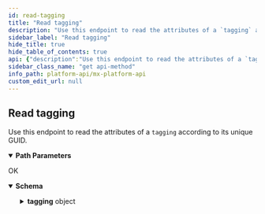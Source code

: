 ```yaml
---
id: read-tagging
title: "Read tagging"
description: "Use this endpoint to read the attributes of a `tagging` according to its unique GUID."
sidebar_label: "Read tagging"
hide_title: true
hide_table_of_contents: true
api: {"description":"Use this endpoint to read the attributes of a `tagging` according to its unique GUID.","operationId":"readTagging","parameters":[{"description":"The unique id for a `tagging`.","example":"TGN-007f5486-17e1-45fc-8b87-8f03984430fe","in":"path","name":"tagging_guid","required":true,"schema":{"type":"string"}},{"description":"The unique id for a `user`.","example":"USR-fa7537f3-48aa-a683-a02a-b18940482f54","in":"path","name":"user_guid","required":true,"schema":{"type":"string"}}],"responses":{"200":{"content":{"application/vnd.mx.api.v1+json":{"schema":{"properties":{"tagging":{"properties":{"guid":{"example":"TGN-007f5486-17e1-45fc-8b87-8f03984430fe","nullable":true,"type":"string"},"member_is_managed_by_user":{"example":false,"nullable":true,"type":"boolean"},"tag_guid":{"example":"TAG-40faf068-abb4-405c-8f6a-e883ed541fff","nullable":true,"type":"string"},"transaction_guid":{"example":"TRN-810828b0-5210-4878-9bd3-f4ce514f90c4","nullable":true,"type":"string"},"user_guid":{"example":"USR-11141024-90b3-1bce-cac9-c06ced52ab4c","nullable":true,"type":"string"}},"type":"object"}},"type":"object"}}},"description":"OK"}},"tags":["users"],"method":"get","path":"/users/{user_guid}/taggings/{tagging_guid}","servers":[{"url":"https://api.mx.com"},{"url":"https://int-api.mx.com"}],"security":[{"basicAuth":[]}],"securitySchemes":{"basicAuth":{"scheme":"basic","type":"http"}},"info":{"contact":{"name":"MX Platform API","url":"https://www.mx.com/products/platform-api"},"description":"The MX Platform API is a powerful, fully-featured API designed to make aggregating and enhancing financial data easy and reliable. It can seamlessly connect your app or website to tens of thousands of financial institutions.","title":"MX Platform API","version":"0.1.0"},"postman":{"name":"Read tagging","description":{"content":"Use this endpoint to read the attributes of a `tagging` according to its unique GUID.","type":"text/plain"},"url":{"path":["users",":user_guid","taggings",":tagging_guid"],"host":["{{baseUrl}}"],"query":[],"variable":[{"disabled":false,"description":{"content":"(Required) The unique id for a `tagging`.","type":"text/plain"},"type":"any","value":"","key":"tagging_guid"},{"disabled":false,"description":{"content":"(Required) The unique id for a `user`.","type":"text/plain"},"type":"any","value":"","key":"user_guid"}]},"header":[{"key":"Accept","value":"application/vnd.mx.api.v1+json"}],"method":"GET"}}
sidebar_class_name: "get api-method"
info_path: platform-api/mx-platform-api
custom_edit_url: null
---
```



## Read tagging



Use this endpoint to read the attributes of a `tagging` according to its unique GUID.

<details style={{"marginBottom":"1rem"}} data-collapsed={false} open={true}><summary style={{}}><strong>Path Parameters</strong></summary><div><ul><ParamsItem className={"paramsItem"} param={{"description":"The unique id for a `tagging`.","example":"TGN-007f5486-17e1-45fc-8b87-8f03984430fe","in":"path","name":"tagging_guid","required":true,"schema":{"type":"string"}}}></ParamsItem><ParamsItem className={"paramsItem"} param={{"description":"The unique id for a `user`.","example":"USR-fa7537f3-48aa-a683-a02a-b18940482f54","in":"path","name":"user_guid","required":true,"schema":{"type":"string"}}}></ParamsItem></ul></div></details><div><ApiTabs><TabItem label={"200"} value={"200"}><div>

OK

</div><div><MimeTabs schemaType={"response"}><TabItem label={"application/vnd.mx.api.v1+json"} value={"application/vnd.mx.api.v1+json"}><SchemaTabs><TabItem label={"Schema"} value={"Schema"}><details style={{}} data-collapsed={false} open={true}><summary style={{"textAlign":"left"}}><strong>Schema</strong></summary><div style={{"textAlign":"left","marginLeft":"1rem"}}></div><ul style={{"marginLeft":"1rem"}}><SchemaItem collapsible={true} className={"schemaItem"}><details style={{}}><summary style={{}}><strong>tagging</strong><span style={{"opacity":"0.6"}}> object</span></summary><div style={{"marginLeft":"1rem"}}><SchemaItem collapsible={false} name={"guid"} required={false} schemaName={"string"} qualifierMessage={undefined} schema={{"example":"TGN-007f5486-17e1-45fc-8b87-8f03984430fe","nullable":true,"type":"string"}}></SchemaItem><SchemaItem collapsible={false} name={"member_is_managed_by_user"} required={false} schemaName={"boolean"} qualifierMessage={undefined} schema={{"example":false,"nullable":true,"type":"boolean"}}></SchemaItem><SchemaItem collapsible={false} name={"tag_guid"} required={false} schemaName={"string"} qualifierMessage={undefined} schema={{"example":"TAG-40faf068-abb4-405c-8f6a-e883ed541fff","nullable":true,"type":"string"}}></SchemaItem><SchemaItem collapsible={false} name={"transaction_guid"} required={false} schemaName={"string"} qualifierMessage={undefined} schema={{"example":"TRN-810828b0-5210-4878-9bd3-f4ce514f90c4","nullable":true,"type":"string"}}></SchemaItem><SchemaItem collapsible={false} name={"user_guid"} required={false} schemaName={"string"} qualifierMessage={undefined} schema={{"example":"USR-11141024-90b3-1bce-cac9-c06ced52ab4c","nullable":true,"type":"string"}}></SchemaItem></div></details></SchemaItem></ul></details></TabItem><TabItem label={"Example (from schema)"} value={"Example (from schema)"}><ResponseSamples responseExample={"{\n  \"tagging\": {\n    \"guid\": \"TGN-007f5486-17e1-45fc-8b87-8f03984430fe\",\n    \"member_is_managed_by_user\": false,\n    \"tag_guid\": \"TAG-40faf068-abb4-405c-8f6a-e883ed541fff\",\n    \"transaction_guid\": \"TRN-810828b0-5210-4878-9bd3-f4ce514f90c4\",\n    \"user_guid\": \"USR-11141024-90b3-1bce-cac9-c06ced52ab4c\"\n  }\n}"} language={"json"}></ResponseSamples></TabItem></SchemaTabs></TabItem></MimeTabs></div></TabItem></ApiTabs></div>
      